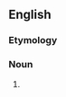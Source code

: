 {{also|spécialisation}}

==English==

===Etymology===
{{suffix|en|specialise|ation}}

===Noun===
{{en-noun}}

# {{standard spelling of|from=Non-Oxford British spelling|lang=en|specialization}}